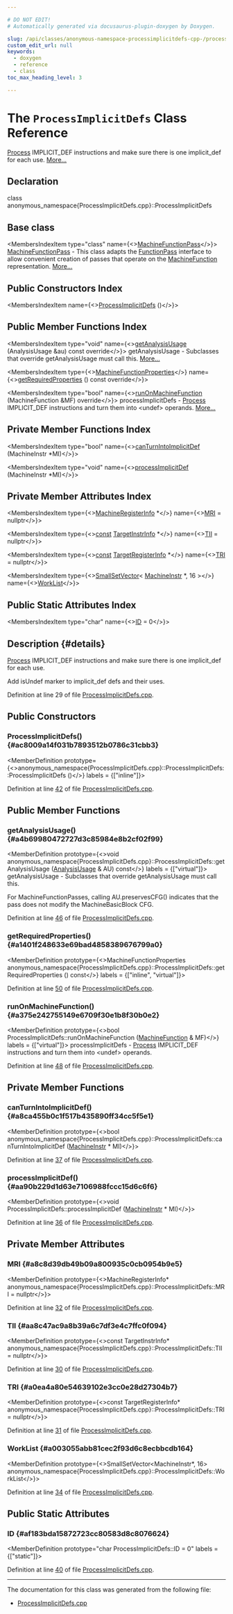 ```yaml
---

# DO NOT EDIT!
# Automatically generated via docusaurus-plugin-doxygen by Doxygen.

slug: /api/classes/anonymous-namespace-processimplicitdefs-cpp-/processimplicitdefs
custom_edit_url: null
keywords:
  - doxygen
  - reference
  - class
toc_max_heading_level: 3

---
```





# The `ProcessImplicitDefs` Class Reference

<DoxygenPage pluginConfig={pluginConfig}>

<a href="/docs/api/classes/llvm/sys/process">Process</a> IMPLICIT&#95;DEF instructions and make sure there is one implicit&#95;def for each use. <a href="#details">More...</a>

## Declaration

<CodeBlock>class anonymous_namespace{ProcessImplicitDefs.cpp}::ProcessImplicitDefs</CodeBlock>

## Base class

<MembersIndex>

<MembersIndexItem
  type="class"
  name={<><a href="/docs/api/classes/llvm/machinefunctionpass">MachineFunctionPass</a></>}>
<a href="/docs/api/classes/llvm/machinefunctionpass">MachineFunctionPass</a> - This class adapts the <a href="/docs/api/classes/llvm/functionpass">FunctionPass</a> interface to allow convenient creation of passes that operate on the <a href="/docs/api/classes/llvm/machinefunction">MachineFunction</a> representation. <a href="/docs/api/classes/llvm/machinefunctionpass/#details">More...</a>
</MembersIndexItem>

</MembersIndex>

## Public Constructors Index

<MembersIndex>

<MembersIndexItem
  name={<><a href="#ac8009a14f031b7893512b0786c31cbb3">ProcessImplicitDefs</a> ()</>}>
</MembersIndexItem>

</MembersIndex>

## Public Member Functions Index

<MembersIndex>

<MembersIndexItem
  type="void"
  name={<><a href="#a4b69980472727d3c85984e8b2cf02f99">getAnalysisUsage</a> (AnalysisUsage &amp;au) const override</>}>
getAnalysisUsage - Subclasses that override getAnalysisUsage must call this. <a href="#a4b69980472727d3c85984e8b2cf02f99">More...</a>
</MembersIndexItem>

<MembersIndexItem
  type={<><a href="/docs/api/classes/llvm/machinefunctionproperties">MachineFunctionProperties</a></>}
  name={<><a href="#a1401f248633e69bad4858389676799a0">getRequiredProperties</a> () const override</>}>
</MembersIndexItem>

<MembersIndexItem
  type="bool"
  name={<><a href="#a375e242755149e6709f30e1b8f30b0e2">runOnMachineFunction</a> (MachineFunction &amp;MF) override</>}>
processImplicitDefs - <a href="/docs/api/classes/llvm/sys/process">Process</a> IMPLICIT&#95;DEF instructions and turn them into &lt;undef&gt; operands. <a href="#a375e242755149e6709f30e1b8f30b0e2">More...</a>
</MembersIndexItem>

</MembersIndex>

## Private Member Functions Index

<MembersIndex>

<MembersIndexItem
  type="bool"
  name={<><a href="#a8ca455b0c1f517b435890ff34cc5f5e1">canTurnIntoImplicitDef</a> (MachineInstr &#42;MI)</>}>
</MembersIndexItem>

<MembersIndexItem
  type="void"
  name={<><a href="#aa90b229d1d63e7106988fccc15d6c6f6">processImplicitDef</a> (MachineInstr &#42;MI)</>}>
</MembersIndexItem>

</MembersIndex>

## Private Member Attributes Index

<MembersIndex>

<MembersIndexItem
  type={<><a href="/docs/api/classes/llvm/machineregisterinfo">MachineRegisterInfo</a> &#42;</>}
  name={<><a href="#a8c8d39db49b09a800935c0cb0954b9e5">MRI</a> = nullptr</>}>
</MembersIndexItem>

<MembersIndexItem
  type={<><a href="/docs/api/files/lib/lib/target/lib/target/aarch64/aarch64promoteconstant-cpp/#a90f8350fecae261c25be85d38b451bff">const</a> <a href="/docs/api/classes/llvm/targetinstrinfo">TargetInstrInfo</a> &#42;</>}
  name={<><a href="#aa8c47ac9a8b39a6c7df3e4c7ffc0f094">TII</a> = nullptr</>}>
</MembersIndexItem>

<MembersIndexItem
  type={<><a href="/docs/api/files/lib/lib/target/lib/target/aarch64/aarch64promoteconstant-cpp/#a90f8350fecae261c25be85d38b451bff">const</a> <a href="/docs/api/classes/llvm/targetregisterinfo">TargetRegisterInfo</a> &#42;</>}
  name={<><a href="#a0ea4a80e54639102e3cc0e28d27304b7">TRI</a> = nullptr</>}>
</MembersIndexItem>

<MembersIndexItem
  type={<><a href="/docs/api/classes/llvm/smallsetvector">SmallSetVector</a>&lt; <a href="/docs/api/classes/llvm/machineinstr">MachineInstr</a> &#42;, 16 &gt;</>}
  name={<><a href="#a003055abb81cec2f93d6c8ecbbcdb164">WorkList</a></>}>
</MembersIndexItem>

</MembersIndex>

## Public Static Attributes Index

<MembersIndex>

<MembersIndexItem
  type="char"
  name={<><a href="#af183bda15872723cc80583d8c8076624">ID</a> = 0</>}>
</MembersIndexItem>

</MembersIndex>

## Description {#details}

<a href="/docs/api/classes/llvm/sys/process">Process</a> IMPLICIT&#95;DEF instructions and make sure there is one implicit&#95;def for each use.

Add isUndef marker to implicit&#95;def defs and their uses.

Definition at line 29 of file <a href="/docs/api/files/lib/lib/codegen/processimplicitdefs-cpp">ProcessImplicitDefs.cpp</a>.

<SectionDefinition>

## Public Constructors

### ProcessImplicitDefs() {#ac8009a14f031b7893512b0786c31cbb3}

<MemberDefinition
  prototype={<>anonymous&#95;namespace&#123;ProcessImplicitDefs.cpp&#125;::ProcessImplicitDefs::ProcessImplicitDefs ()</>}
  labels = {["inline"]}>

Definition at line <a href="/docs/api/files/lib/lib/codegen/processimplicitdefs-cpp/#l00042">42</a> of file <a href="/docs/api/files/lib/lib/codegen/processimplicitdefs-cpp">ProcessImplicitDefs.cpp</a>.
</MemberDefinition>

</SectionDefinition>

<SectionDefinition>

## Public Member Functions

### getAnalysisUsage() {#a4b69980472727d3c85984e8b2cf02f99}

<MemberDefinition
  prototype={<>void anonymous&#95;namespace&#123;ProcessImplicitDefs.cpp&#125;::ProcessImplicitDefs::getAnalysisUsage (<a href="/docs/api/classes/llvm/analysisusage">AnalysisUsage</a> &amp; AU) const</>}
  labels = {["virtual"]}>
getAnalysisUsage - Subclasses that override getAnalysisUsage must call this.

For MachineFunctionPasses, calling AU.preservesCFG() indicates that the pass does not modify the MachineBasicBlock CFG.

Definition at line <a href="/docs/api/files/lib/lib/codegen/processimplicitdefs-cpp/#l00046">46</a> of file <a href="/docs/api/files/lib/lib/codegen/processimplicitdefs-cpp">ProcessImplicitDefs.cpp</a>.
</MemberDefinition>

### getRequiredProperties() {#a1401f248633e69bad4858389676799a0}

<MemberDefinition
  prototype={<>MachineFunctionProperties anonymous&#95;namespace&#123;ProcessImplicitDefs.cpp&#125;::ProcessImplicitDefs::getRequiredProperties () const</>}
  labels = {["inline", "virtual"]}>

Definition at line <a href="/docs/api/files/lib/lib/codegen/processimplicitdefs-cpp/#l00050">50</a> of file <a href="/docs/api/files/lib/lib/codegen/processimplicitdefs-cpp">ProcessImplicitDefs.cpp</a>.
</MemberDefinition>

### runOnMachineFunction() {#a375e242755149e6709f30e1b8f30b0e2}

<MemberDefinition
  prototype={<>bool ProcessImplicitDefs::runOnMachineFunction (<a href="/docs/api/classes/llvm/machinefunction">MachineFunction</a> &amp; MF)</>}
  labels = {["virtual"]}>
processImplicitDefs - <a href="/docs/api/classes/llvm/sys/process">Process</a> IMPLICIT&#95;DEF instructions and turn them into &lt;undef&gt; operands.

Definition at line <a href="/docs/api/files/lib/lib/codegen/processimplicitdefs-cpp/#l00048">48</a> of file <a href="/docs/api/files/lib/lib/codegen/processimplicitdefs-cpp">ProcessImplicitDefs.cpp</a>.
</MemberDefinition>

</SectionDefinition>

<SectionDefinition>

## Private Member Functions

### canTurnIntoImplicitDef() {#a8ca455b0c1f517b435890ff34cc5f5e1}

<MemberDefinition
  prototype={<>bool anonymous&#95;namespace&#123;ProcessImplicitDefs.cpp&#125;::ProcessImplicitDefs::canTurnIntoImplicitDef (<a href="/docs/api/classes/llvm/machineinstr">MachineInstr</a> &#42; MI)</>}>

Definition at line <a href="/docs/api/files/lib/lib/codegen/processimplicitdefs-cpp/#l00037">37</a> of file <a href="/docs/api/files/lib/lib/codegen/processimplicitdefs-cpp">ProcessImplicitDefs.cpp</a>.
</MemberDefinition>

### processImplicitDef() {#aa90b229d1d63e7106988fccc15d6c6f6}

<MemberDefinition
  prototype={<>void ProcessImplicitDefs::processImplicitDef (<a href="/docs/api/classes/llvm/machineinstr">MachineInstr</a> &#42; MI)</>}>

Definition at line <a href="/docs/api/files/lib/lib/codegen/processimplicitdefs-cpp/#l00036">36</a> of file <a href="/docs/api/files/lib/lib/codegen/processimplicitdefs-cpp">ProcessImplicitDefs.cpp</a>.
</MemberDefinition>

</SectionDefinition>

<SectionDefinition>

## Private Member Attributes

### MRI {#a8c8d39db49b09a800935c0cb0954b9e5}

<MemberDefinition
  prototype={<>MachineRegisterInfo&#42; anonymous&#95;namespace&#123;ProcessImplicitDefs.cpp&#125;::ProcessImplicitDefs::MRI = nullptr</>}>

Definition at line <a href="/docs/api/files/lib/lib/codegen/processimplicitdefs-cpp/#l00032">32</a> of file <a href="/docs/api/files/lib/lib/codegen/processimplicitdefs-cpp">ProcessImplicitDefs.cpp</a>.
</MemberDefinition>

### TII {#aa8c47ac9a8b39a6c7df3e4c7ffc0f094}

<MemberDefinition
  prototype={<>const TargetInstrInfo&#42; anonymous&#95;namespace&#123;ProcessImplicitDefs.cpp&#125;::ProcessImplicitDefs::TII = nullptr</>}>

Definition at line <a href="/docs/api/files/lib/lib/codegen/processimplicitdefs-cpp/#l00030">30</a> of file <a href="/docs/api/files/lib/lib/codegen/processimplicitdefs-cpp">ProcessImplicitDefs.cpp</a>.
</MemberDefinition>

### TRI {#a0ea4a80e54639102e3cc0e28d27304b7}

<MemberDefinition
  prototype={<>const TargetRegisterInfo&#42; anonymous&#95;namespace&#123;ProcessImplicitDefs.cpp&#125;::ProcessImplicitDefs::TRI = nullptr</>}>

Definition at line <a href="/docs/api/files/lib/lib/codegen/processimplicitdefs-cpp/#l00031">31</a> of file <a href="/docs/api/files/lib/lib/codegen/processimplicitdefs-cpp">ProcessImplicitDefs.cpp</a>.
</MemberDefinition>

### WorkList {#a003055abb81cec2f93d6c8ecbbcdb164}

<MemberDefinition
  prototype={<>SmallSetVector&lt;MachineInstr&#42;, 16&gt; anonymous&#95;namespace&#123;ProcessImplicitDefs.cpp&#125;::ProcessImplicitDefs::WorkList</>}>

Definition at line <a href="/docs/api/files/lib/lib/codegen/processimplicitdefs-cpp/#l00034">34</a> of file <a href="/docs/api/files/lib/lib/codegen/processimplicitdefs-cpp">ProcessImplicitDefs.cpp</a>.
</MemberDefinition>

</SectionDefinition>

<SectionDefinition>

## Public Static Attributes

### ID {#af183bda15872723cc80583d8c8076624}

<MemberDefinition
  prototype="char ProcessImplicitDefs::ID = 0"
  labels = {["static"]}>

Definition at line <a href="/docs/api/files/lib/lib/codegen/processimplicitdefs-cpp/#l00040">40</a> of file <a href="/docs/api/files/lib/lib/codegen/processimplicitdefs-cpp">ProcessImplicitDefs.cpp</a>.
</MemberDefinition>

</SectionDefinition>

<hr/>

The documentation for this class was generated from the following file:

<ul>
<li><a href="/docs/api/files/lib/lib/codegen/processimplicitdefs-cpp">ProcessImplicitDefs.cpp</a></li>
</ul>

</DoxygenPage>
